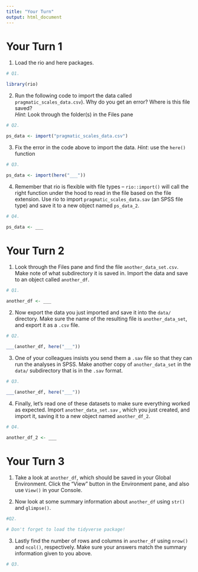 ```yaml
---
title: "Your Turn"
output: html_document
---
```



# Your Turn 1

1. Load the rio and here packages.

```r
# Q1.

library(rio)
```


2.  Run the following code to import the data called `pragmatic_scales_data.csv`). Why do you get an error? Where is this file saved?    
*Hint*: Look through the folder(s) in the Files pane

```r
# Q2. 

ps_data <- import("pragmatic_scales_data.csv")
```


3. Fix the error in the code above to import the data. 
*Hint*: use the `here()` function

```r
# Q3.

ps_data <- import(here("___"))
```



4. Remember that rio is flexible with file types -- `rio::import()` will call the right function under the hood to read in the file based on the file extension. Use rio to import `pragmatic_scales_data.sav` (an SPSS file type) and save it to a new object named `ps_data_2`.


```r
# Q4. 

ps_data <- ___
```


# Your Turn 2 

1. Look through the Files pane and find the file `another_data_set.csv`. Make note of what subdirectory it is saved in. Import the data and save to an object called `another_df`.

```r
# Q1. 

another_df <- ___
```


2. Now export the data you just imported and save it into the `data/` directory. Make sure the name of the resulting file is `another_data_set`, and export it as a `.csv` file.


```r
# Q2. 

___(another_df, here("___"))
```


3. One of your colleagues insists you send them a `.sav` file so that they can run the analyses in SPSS. Make another copy of `another_data_set` in the `data/` subdirectory that is in the `.sav` format. 


```r
# Q3.

___(another_df, here("___"))
```



4. Finally, let's read one of these datasets to make sure everything worked as expected. Import `another_data_set.sav` , which you just created, and import it, saving it to a new object named `another_df_2`.

```r
# Q4. 

another_df_2 <- ___
```


# Your Turn 3 

1. Take a look at `another_df`, which should be saved in your Global Environment. Click the "View" button in the Environment pane, and also use `View()` in your Console. 


2. Now look at some summary information about `another_df` using `str()` and `glimpse()`. 

```r
#Q2. 

# Don't forget to load the tidyverse package! 

```


3. Lastly find the number of rows and columns in `another_df` using `nrow()` and `ncol()`, respectively. Make sure your answers match the summary information given to you above. 

```r
# Q3. 

```



